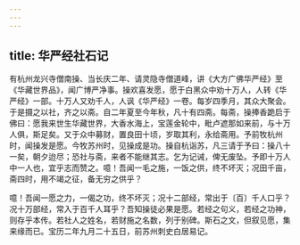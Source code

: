 ```yaml
---
---
---
```

title: 华严经社石记
---



有杭州龙兴寺僧南操、当长庆二年、请灵隐寺僧道峰，讲《大方广佛华严经》至《华藏世界品》，闻广博严净事。操欢喜发愿，愿于白黑众中劝十万人，人转《华严经》一部。十万人又劝千人，人讽《华严经》一卷。每岁四季月，其众大聚会。于是摄之以社，齐之以斋。自二年夏至今年秋，凡十有四斋。每斋，操捧香跪启于佛曰：愿我来世生华藏世界，大香水海上，宝莲金轮中，毗卢遮那如来前，与十万人俱，斯足矣。又于众中募财，置良田十顷，岁取其利，永给斋用。予前牧杭州时，闻操发是愿。今牧苏州时，见操成是功。操自杭诣苏，凡三请于予曰：操八十一矣，朝夕迨尽；恐社与斋，来者不能继其志。乞为记诫，俾无废坠。予即十万人中一人也，宜乎志而赞之。噫！吾闻一毛之施，一饭之供，终不坏灭；况田千亩，斋四时，用不竭之征，备无穷之供乎？

噫！吾闻一愿之力，一偈之功，终不坏灭；况十二部经，常出于〔百〕千人口乎？况十万部经，常入于百千人耳乎？吾知操徒必果是愿。若经之句义，若经之功神，则存乎本传。若社人之姓名，若财施之名数，列于别碑。斯石之文，但叙见愿，集来缘而已。宝历二年九月二十五日，前苏州刺史白居易记。